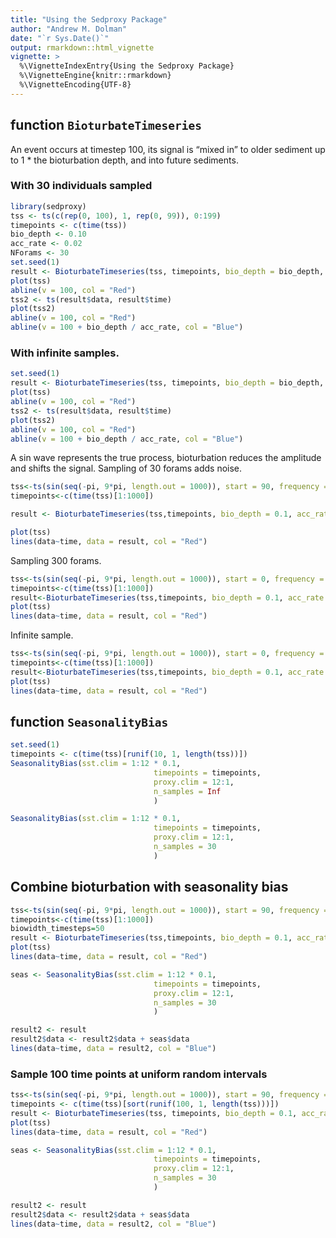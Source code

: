 ```yaml
---
title: "Using the Sedproxy Package"
author: "Andrew M. Dolman"
date: "`r Sys.Date()`"
output: rmarkdown::html_vignette
vignette: >
  %\VignetteIndexEntry{Using the Sedproxy Package}
  %\VignetteEngine{knitr::rmarkdown}
  %\VignetteEncoding{UTF-8}
---
```


## function `BioturbateTimeseries`

An event occurs at timestep 100, its signal is "mixed in" to older sediment up to 1 * the bioturbation depth, and into future sediments.

### With 30 individuals sampled

```r
library(sedproxy)
tss <- ts(c(rep(0, 100), 1, rep(0, 99)), 0:199)
timepoints <- c(time(tss))
bio_depth <- 0.10
acc_rate <- 0.02
NForams <- 30
set.seed(1)
result <- BioturbateTimeseries(tss, timepoints, bio_depth = bio_depth, acc_rate = acc_rate, n_samples = NForams, return_type = "data.frame")
plot(tss)
abline(v = 100, col = "Red")
tss2 <- ts(result$data, result$time)
plot(tss2)
abline(v = 100, col = "Red")
abline(v = 100 + bio_depth / acc_rate, col = "Blue")
```


### With infinite samples.

```r
set.seed(1)
result <- BioturbateTimeseries(tss, timepoints, bio_depth = bio_depth, acc_rate = acc_rate, n_samples = Inf)
plot(tss)
abline(v = 100, col = "Red")
tss2 <- ts(result$data, result$time)
plot(tss2)
abline(v = 100, col = "Red")
abline(v = 100 + bio_depth / acc_rate, col = "Blue")
```


A sin wave represents the true process, bioturbation reduces the amplitude and shifts the signal. Sampling of 30 forams adds noise.

 
```r
tss<-ts(sin(seq(-pi, 9*pi, length.out = 1000)), start = 90, frequency = 1/100)
timepoints<-c(time(tss)[1:1000])

result <- BioturbateTimeseries(tss,timepoints, bio_depth = 0.1, acc_rate = 0.1, n_samples = 30)

plot(tss)
lines(data~time, data = result, col = "Red")
```

Sampling 300 forams.
 
```r
tss<-ts(sin(seq(-pi, 9*pi, length.out = 1000)), start = 0, frequency = 1/100)
timepoints<-c(time(tss)[1:1000])
result<-BioturbateTimeseries(tss,timepoints, bio_depth = 0.1, acc_rate = 0.1, n_samples = 300)
plot(tss)
lines(data~time, data = result, col = "Red")
```

Infinite sample.
 
```r
tss<-ts(sin(seq(-pi, 9*pi, length.out = 1000)), start = 0, frequency = 1/100)
timepoints<-c(time(tss)[1:1000])
result<-BioturbateTimeseries(tss,timepoints, bio_depth = 0.1, acc_rate = 0.1, n_samples = Inf)
plot(tss)
lines(data~time, data = result, col = "Red")
```

## function `SeasonalityBias`

```r
set.seed(1)
timepoints <- c(time(tss)[runif(10, 1, length(tss))])
SeasonalityBias(sst.clim = 1:12 * 0.1,
                                timepoints = timepoints,
                                proxy.clim = 12:1,
                                n_samples = Inf
                                )
```

```r
SeasonalityBias(sst.clim = 1:12 * 0.1,
                                timepoints = timepoints,
                                proxy.clim = 12:1,
                                n_samples = 30
                                )
```


## Combine bioturbation with seasonality bias

```r
tss<-ts(sin(seq(-pi, 9*pi, length.out = 1000)), start = 90, frequency = 1/100)
timepoints<-c(time(tss)[1:1000])
biowidth_timesteps=50
result <- BioturbateTimeseries(tss,timepoints, bio_depth = 0.1, acc_rate = 0.1, n_samples = 30)
plot(tss)
lines(data~time, data = result, col = "Red")

seas <- SeasonalityBias(sst.clim = 1:12 * 0.1,
                                timepoints = timepoints,
                                proxy.clim = 12:1,
                                n_samples = 30
                                )

result2 <- result
result2$data <- result2$data + seas$data
lines(data~time, data = result2, col = "Blue")
```


### Sample 100 time points at uniform random intervals

```r
tss<-ts(sin(seq(-pi, 9*pi, length.out = 1000)), start = 90, frequency = 1/100)
timepoints <- c(time(tss)[sort(runif(100, 1, length(tss)))])
result <- BioturbateTimeseries(tss, timepoints, bio_depth = 0.1, acc_rate = 0.1, n_samples = 30)
plot(tss)
lines(data~time, data = result, col = "Red")

seas <- SeasonalityBias(sst.clim = 1:12 * 0.1,
                                timepoints = timepoints,
                                proxy.clim = 12:1,
                                n_samples = 30
                                )

result2 <- result
result2$data <- result2$data + seas$data
lines(data~time, data = result2, col = "Blue")
```

